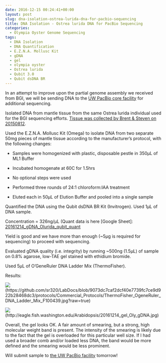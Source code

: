 ```yaml
---
date: 2016-12-15 00:24:41+00:00
layout: post
slug: dna-isolation-ostrea-lurida-dna-for-pacbio-sequencing
title: DNA Isolation - Ostrea lurida DNA for PacBio Sequencing
categories:
  - Olympia Oyster Genome Sequencing
tags:
  - DNA Isolation
  - DNA Quantification
  - E.Z.N.A. Mollusc Kit
  - gDNA
  - gel
  - olympia oyster
  - Ostrea lurida
  - Qubit 3.0
  - Qubit dsDNA BR
---
```


In an attempt to improve upon the partial genome assembly we received from BGI, we will be sending DNA to the [UW PacBio core facility](https://pacbio.gs.washington.edu/) for additional sequencing.

Isolated DNA from mantle tissue from the same Ostrea lurida individual used for the BGI sequencing efforts. [Tissue was collected by Brent & Steven on 20150812](https://onsnetwork.org/halfshell/2015/08/12/another-day-another-species/).

Used the E.Z.N.A. Mollusc Kit (Omega) to isolate DNA from two separate 50mg pieces of mantle tissue according to the manufacturer's protocol, with the following changes:




    
  * Samples were homogenized with plastic, disposable pestle in 350μL of ML1 Buffer

    
  * Incubated homogenate at 60C for 1.5hrs

    
  * No optional steps were used

    
  * Performed three rounds of 24:1 chloroform:IAA treatment

    
  * Eluted each in 50μL of Elution Buffer and pooled into a single sample



Quantified the DNA using the Qubit dsDNA BR Kit (Invitrogen). Used 1μL of DNA sample.

Concentration = 326ng/μL (Quant data is here [Google Sheet]: [20161214_gDNA_Olurida_qubit_quant](https://docs.google.com/spreadsheets/d/1KklkRZYSbHOx6CCIG9thUC5p1e4a8w1NUXKlKzwf1NI/edit?usp=sharing)

Yield is good and we have more than enough (~5μg is required for sequencing) to proceed with sequencing.

Evaluated gDNA quality (i.e. integrity) by running ~500ng (1.5μL) of sample on 0.8% agarose, low-TAE gel stained with ethidium bromide.

Used 5μL of O'GeneRuler DNA Ladder Mix (ThermoFisher).

Results:

![](https://github.com/sr320/LabDocs/blob/9073dc7caf2dcf40e7739fc7ce9d922b28468dc3/protocols/Commercial_Protocols/ThermoFisher_OgeneRuler_DNA_Ladder_Mix_F100439.jpg?raw=true)(https://github.com/sr320/LabDocs/blob/9073dc7caf2dcf40e7739fc7ce9d922b28468dc3/protocols/Commercial_Protocols/ThermoFisher_OgeneRuler_DNA_Ladder_Mix_F100439.jpg?raw=true)



![](https://eagle.fish.washington.edu/Arabidopsis/20161214_gel_Oly_gDNA.jpg)(http://eagle.fish.washington.edu/Arabidopsis/20161214_gel_Oly_gDNA.jpg)



Overall, the gel looks OK. A fair amount of smearing, but a strong, high molecular weight band is present. The intensity of the smearing is likely due to the fact that the gel is overloaded for this particular well size. If I had used a broader comb and/or loaded less DNA, the band would be more defined and the smearing would be less prominent.

Will submit sample to [the UW PacBio facility](https://pacbio.gs.washington.edu/) tomorrow!

